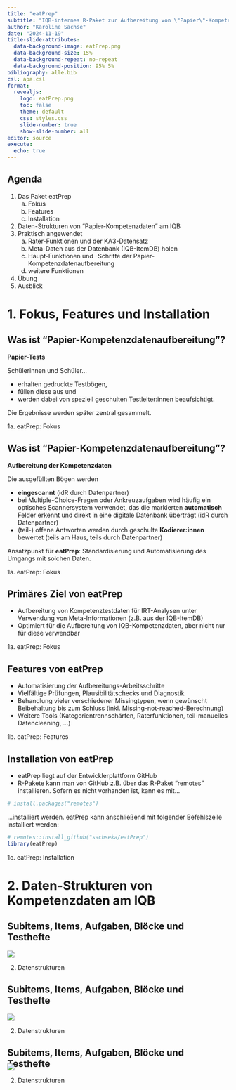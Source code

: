 ---
title: "eatPrep"
subtitle: "IQB-internes R-Paket zur Aufbereitung von \"Papier\"-Kompetenzdaten"
author: "Karoline Sachse"
date: "2024-11-19"
title-slide-attributes:
  data-background-image: eatPrep.png
  data-background-size: 15%
  data-background-repeat: no-repeat
  data-background-position: 95% 5%
bibliography: alle.bib
csl: apa.csl
format: 
  revealjs:
    logo: eatPrep.png
    toc: false
    theme: default
    css: styles.css
    slide-number: true
    show-slide-number: all        
editor: source
execute:
  echo: true
---

## Agenda {.smaller}

1.  Das Paket eatPrep
    a)  Fokus
    b)  Features
    c)  Installation
2.  Daten-Strukturen von "Papier-Kompetenzdaten" am IQB
3.  Praktisch angewendet
    a)  Rater-Funktionen und der KA3-Datensatz
    b)  Meta-Daten aus der Datenbank (IQB-ItemDB) holen
    c)  Haupt-Funktionen und -Schritte der Papier-Kompetenzdatenaufbereitung
    d)  weitere Funktionen
4.  Übung
5.  Ausblick

# 1. Fokus, Features und Installation

## Was ist "Papier-Kompetenzdatenaufbereitung"? {.smaller}

**Papier-Tests**

Schülerinnen und Schüler...

-   erhalten gedruckte Testbögen,
-   füllen diese aus und
-   werden dabei von speziell geschulten Testleiter:innen beaufsichtigt.

Die Ergebnisse werden später zentral gesammelt.

::: footer
1a. eatPrep: Fokus
:::

## Was ist "Papier-Kompetenzdatenaufbereitung"? {.smaller}

**Aufbereitung der Kompetenzdaten**

Die ausgefüllten Bögen werden

-   **eingescannt** (idR durch Datenpartner)
-   bei Multiple-Choice-Fragen oder Ankreuzaufgaben wird häufig ein optisches Scannersystem verwendet, das die markierten **automatisch** Felder erkennt und direkt in eine digitale Datenbank überträgt (idR durch Datenpartner)
-   (teil-) offene Antworten werden durch geschulte **Kodierer:innen** bewertet (teils am Haus, teils durch Datenpartner)

Ansatzpunkt für **eatPrep**: Standardisierung und Automatisierung des Umgangs mit solchen Daten.

::: footer
1a. eatPrep: Fokus
:::

## Primäres Ziel von eatPrep

-   Aufbereitung von Kompetenztestdaten für IRT-Analysen unter Verwendung von Meta-Informationen (z.B. aus der IQB-ItemDB)
-   Optimiert für die Aufbereitung von IQB-Kompetenzdaten, aber nicht nur für diese verwendbar

::: footer
1a. eatPrep: Fokus
:::

## Features von eatPrep

-   Automatisierung der Aufbereitungs-Arbeitsschritte
-   Vielfältige Prüfungen, Plausibilitätschecks und Diagnostik
-   Behandlung vieler verschiedener Missingtypen, wenn gewünscht Beibehaltung bis zum Schluss (inkl. Missing-not-reached-Berechnung)
-   Weitere Tools (Kategorientrennschärfen, Raterfunktionen, teil-manuelles Datencleaning, …)

::: footer
1b. eatPrep: Features
:::

## Installation von eatPrep

-   eatPrep liegt auf der Entwicklerplattform GitHub
-   R-Pakete kann man von GitHub z.B. über das R-Paket "remotes" installieren. Sofern es nicht vorhanden ist, kann es mit...

```{r remotes}
# install.packages("remotes")

```

...installiert werden. eatPrep kann anschließend mit folgender Befehlszeile installiert werden:

```{r eatprep}
# remotes::install_github("sachseka/eatPrep")
library(eatPrep)
```

::: footer
1c. eatPrep: Installation
:::

# 2. Daten-Strukturen von Kompetenzdaten am IQB

## Subitems, Items, Aufgaben, Blöcke und Testhefte {.smaller}

  ![](pics/cyclehire4.jpg){fig-width="60%" fig-align="center"}

::: footer
2.  Datenstrukturen
:::

## Subitems, Items, Aufgaben, Blöcke und Testhefte {.smaller}

  ![](pics/cyclehire1.jpg){fig-width="60%" fig-align="center"}

::: footer
2.  Datenstrukturen
:::



## Subitems, Items, Aufgaben, Blöcke und Testhefte {.smaller}

<div style="margin-top: -30px;">
  ![](pics/structure.jpg){fig-width="60%" fig-align="center"}
</div>

::: footer
2.  Datenstrukturen
:::

<!-- ## Vorstellungsrunde -->

<!-- 30 Sekunden pro Person: -->

<!-- -   Name -->

<!-- -   Projekt -->

<!-- -   Habt ihr schon mal selbst Kompetenzdaten (Papier) aufbereitet? -->

<!-- -   Wenn ja, händisch oder mit eatPrep? -->
